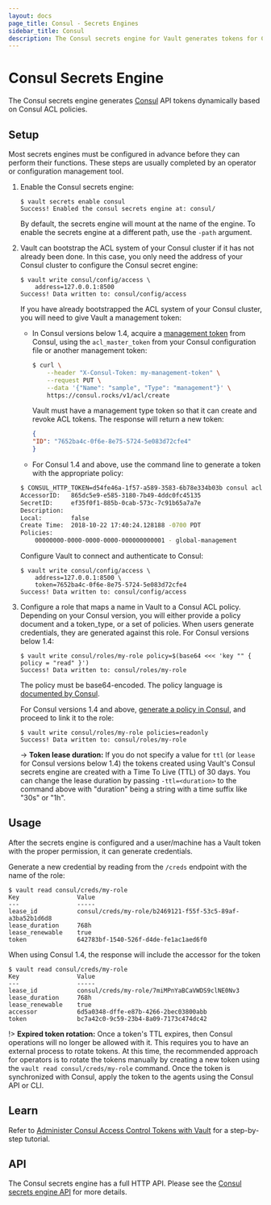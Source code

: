 ```yaml
---
layout: docs
page_title: Consul - Secrets Engines
sidebar_title: Consul
description: The Consul secrets engine for Vault generates tokens for Consul dynamically.
---
```


# Consul Secrets Engine

The Consul secrets engine generates [Consul](https://www.consul.io) API tokens
dynamically based on Consul ACL policies.

## Setup

Most secrets engines must be configured in advance before they can perform their
functions. These steps are usually completed by an operator or configuration
management tool.

1.  Enable the Consul secrets engine:

    ```text
    $ vault secrets enable consul
    Success! Enabled the consul secrets engine at: consul/
    ```

    By default, the secrets engine will mount at the name of the engine. To
    enable the secrets engine at a different path, use the `-path` argument.

2. Vault can bootstrap the ACL system of your Consul cluster if it has
   not already been done. In this case, you only need the address of your
   Consul cluster to configure the Consul secret engine:

    ```text
    $ vault write consul/config/access \
        address=127.0.0.1:8500
    Success! Data written to: consul/config/access
    ```

    If you have already bootstrapped the ACL system of your Consul cluster, you
    will need to give Vault a management token:

     - In Consul versions below 1.4, acquire a [management token][consul-mgmt-token] from Consul, using the
       `acl_master_token` from your Consul configuration file or another management
       token:

        ```sh
        $ curl \
            --header "X-Consul-Token: my-management-token" \
            --request PUT \
            --data '{"Name": "sample", "Type": "management"}' \
            https://consul.rocks/v1/acl/create
        ```

        Vault must have a management type token so that it can create and revoke ACL
        tokens. The response will return a new token:

        ```json
        {
        "ID": "7652ba4c-0f6e-8e75-5724-5e083d72cfe4"
        }
        ```

     - For Consul 1.4 and above, use the command line to generate a token with the appropriate policy:

    ```sh
    $ CONSUL_HTTP_TOKEN=d54fe46a-1f57-a589-3583-6b78e334b03b consul acl token create -policy-name=global-management
    AccessorID:   865dc5e9-e585-3180-7b49-4ddc0fc45135
    SecretID:     ef35f0f1-885b-0cab-573c-7c91b65a7a7e
    Description:
    Local:        false
    Create Time:  2018-10-22 17:40:24.128188 -0700 PDT
    Policies:
        00000000-0000-0000-0000-000000000001 - global-management
    ```

    Configure Vault to connect and authenticate to Consul:

    ```text
    $ vault write consul/config/access \
        address=127.0.0.1:8500 \
        token=7652ba4c-0f6e-8e75-5724-5e083d72cfe4
    Success! Data written to: consul/config/access
    ```

3.  Configure a role that maps a name in Vault to a Consul ACL policy. Depending on your Consul version,
    you will either provide a policy document and a token_type, or a set of policies.
    When users generate credentials, they are generated against this role. For Consul versions below 1.4:

    ```text
    $ vault write consul/roles/my-role policy=$(base64 <<< 'key "" { policy = "read" }')
    Success! Data written to: consul/roles/my-role
    ```

    The policy must be base64-encoded. The policy language is [documented by Consul](https://www.consul.io/docs/internals/acl.html).

    For Consul versions 1.4 and above, [generate a policy in Consul](https://www.consul.io/docs/guides/acl.html), and proceed to link it to the role:

    ```text
    $ vault write consul/roles/my-role policies=readonly
    Success! Data written to: consul/roles/my-role
    ```

    -> **Token lease duration:** If you do not specify a value for `ttl` (or `lease` for Consul versions below 1.4) the tokens created using Vault's
    Consul secrets engine are created with a Time To Live (TTL) of 30 days. You can change the lease duration by passing `-ttl=<duration>` to the
    command above with "duration" being a string with a time suffix like "30s" or "1h".

## Usage

After the secrets engine is configured and a user/machine has a Vault token with
the proper permission, it can generate credentials.

Generate a new credential by reading from the `/creds` endpoint with the name
of the role:

```shell-session
$ vault read consul/creds/my-role
Key                Value
---                -----
lease_id           consul/creds/my-role/b2469121-f55f-53c5-89af-a3ba52b1d6d8
lease_duration     768h
lease_renewable    true
token              642783bf-1540-526f-d4de-fe1ac1aed6f0
```

When using Consul 1.4, the response will include the accessor for the token

```shell-session
$ vault read consul/creds/my-role
Key                Value
---                -----
lease_id           consul/creds/my-role/7miMPnYaBCaVWDS9clNE0Nv3
lease_duration     768h
lease_renewable    true
accessor           6d5a0348-dffe-e87b-4266-2bec03800abb
token              bc7a42c0-9c59-23b4-8a09-7173c474dc42
```

!> **Expired token rotation:** Once a token's TTL expires, then Consul operations will no longer be allowed with it. This requires you to have an external process to rotate tokens. At this time, the recommended approach for operators is to rotate the tokens manually by creating a new token using the `vault read consul/creds/my-role` command. Once the token is synchronized with Consul, apply the token to the agents using the Consul API or CLI.

## Learn

Refer to [Administer Consul Access Control Tokens with
Vault](https://learn.hashicorp.com/tutorials/consul/vault-consul-secrets) for a
step-by-step tutorial.

## API

The Consul secrets engine has a full HTTP API. Please see the
[Consul secrets engine API](/api/secret/consul) for more
details.

[consul-mgmt-token]: https://www.consul.io/docs/agent/http/acl.html#acl_create
